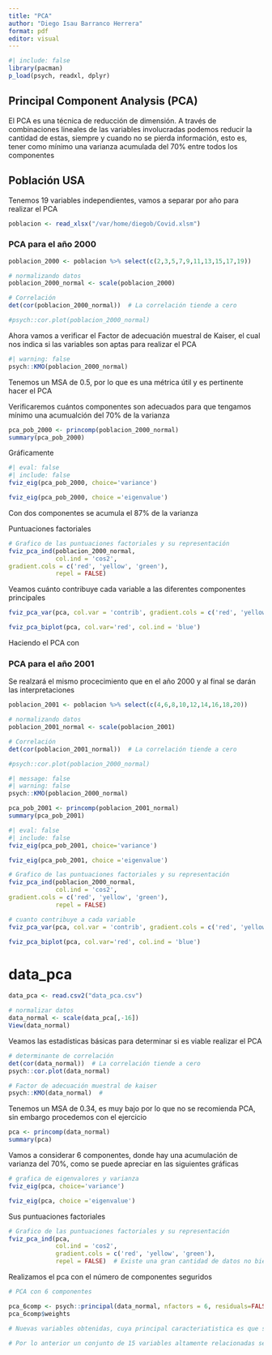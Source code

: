 ```yaml
---
title: "PCA"
author: "Diego Isau Barranco Herrera"
format: pdf
editor: visual
---
```


```r
#| include: false
library(pacman)
p_load(psych, readxl, dplyr)
```

## Principal Component Analysis (PCA)

El PCA es una técnica de reducción de dimensión. A través de combinaciones lineales de las variables involucradas podemos reducir la cantidad de estas, siempre y cuando no se pierda información, esto es, tener como mínimo una varianza acumulada del 70% entre todos los componentes

## Población USA

Tenemos 19 variables independientes, vamos a separar por año para realizar el PCA

```r
poblacion <- read_xlsx("/var/home/diegob/Covid.xlsm")
```

### PCA para el año 2000

```r
poblacion_2000 <- poblacion %>% select(c(2,3,5,7,9,11,13,15,17,19))

# normalizando datos
poblacion_2000_normal <- scale(poblacion_2000)

# Correlación
det(cor(poblacion_2000_normal))  # La correlación tiende a cero

#psych::cor.plot(poblacion_2000_normal)

```

Ahora vamos a verificar el Factor de adecuación muestral de Kaiser, el cual nos indica si las variables son aptas para realizar el PCA

```r
#| warning: false
psych::KMO(poblacion_2000_normal)
```

Tenemos un MSA de 0.5, por lo que es una métrica útil y es pertinente hacer el PCA

Verificaremos cuántos componentes son adecuados para que tengamos mínimo una acumualción del 70% de la varianza

```r
pca_pob_2000 <- princomp(poblacion_2000_normal)
summary(pca_pob_2000)
```

Gráficamente

```r
#| eval: false
#| include: false
fviz_eig(pca_pob_2000, choice='variance')

fviz_eig(pca_pob_2000, choice ='eigenvalue')

```

Con dos componentes se acumula el 87% de la varianza

Puntuaciones factoriales

```r
# Grafico de las puntuaciones factoriales y su representación
fviz_pca_ind(poblacion_2000_normal,
             col.ind = 'cos2',
gradient.cols = c('red', 'yellow', 'green'),
             repel = FALSE)
```

Veamos cuánto contribuye cada variable a las diferentes componentes principales

```r
fviz_pca_var(pca, col.var = 'contrib', gradient.cols = c('red', 'yellow', 'green'), repel = FALSE)

fviz_pca_biplot(pca, col.var='red', col.ind = 'blue')
```

Haciendo el PCA con

### PCA para el año 2001

Se realzará el mismo procecimiento que en el año 2000 y al final se darán las interpretaciones

```r
poblacion_2001 <- poblacion %>% select(c(4,6,8,10,12,14,16,18,20))

# normalizando datos
poblacion_2001_normal <- scale(poblacion_2001)

# Correlación
det(cor(poblacion_2001_normal))  # La correlación tiende a cero

#psych::cor.plot(poblacion_2000_normal)
```

```r
#| message: false
#| warning: false
psych::KMO(poblacion_2000_normal)
```

```r
pca_pob_2001 <- princomp(poblacion_2001_normal)
summary(pca_pob_2001)
```

```r
#| eval: false
#| include: false
fviz_eig(pca_pob_2001, choice='variance')

fviz_eig(pca_pob_2001, choice ='eigenvalue')
```

```r
# Grafico de las puntuaciones factoriales y su representación
fviz_pca_ind(poblacion_2000_normal,
             col.ind = 'cos2',
gradient.cols = c('red', 'yellow', 'green'),
             repel = FALSE)


```

```r
# cuanto contribuye a cada variable
fviz_pca_var(pca, col.var = 'contrib', gradient.cols = c('red', 'yellow', 'green'), repel = FALSE)

fviz_pca_biplot(pca, col.var='red', col.ind = 'blue')
```

# data_pca

```r
data_pca <- read.csv2("data_pca.csv")

# normalizar datos
data_normal <- scale(data_pca[,-16])
View(data_normal)

```

Veamos las estadísticas básicas para determinar si es viable realizar el PCA

```r
# determinante de correlación
det(cor(data_normal))  # La correlación tiende a cero
psych::cor.plot(data_normal)

# Factor de adecuación muestral de kaiser
psych::KMO(data_normal)  #

```

Tenemos un MSA de 0.34, es muy bajo por lo que no se recomienda PCA, sin embargo procedemos con el ejercicio

```r
pca <- princomp(data_normal)
summary(pca)

```

Vamos a considerar 6 componentes, donde hay una acumulación de varianza del 70%, como se puede apreciar en las siguientes gráficas

```r
# grafica de eigenvalores y varianza
fviz_eig(pca, choice='variance')

fviz_eig(pca, choice ='eigenvalue')


```

Sus puntuaciones factoriales

```r
# Grafico de las puntuaciones factoriales y su representación
fviz_pca_ind(pca,
             col.ind = 'cos2',
             gradient.cols = c('red', 'yellow', 'green'),
             repel = FALSE)  # Existe una gran cantidad de datos no bien representados correctamente
```

Realizamos el pca con el número de componentes seguridos

```r
# PCA con 6 componentes

pca_6comp <- psych::principal(data_normal, nfactors = 6, residuals=FALSE, rotate="varimax", scores=TRUE, oblique.scores=FALSE, method='regression', use='pairwise', cor='cor', weight=NULL)
pca_6comp$weights

# Nuevas variables obtenidas, cuya principal caracteriatistica es que son ortogonales, es decir linealmente indNuevas variables obtenidas, cuya principal caracteriatistica es que son ortogonales, es decir linealmente independientesependientes

# Por lo anterior un conjunto de 15 variables altamente relacionadas se redujo unicamente dos variables cuya característica es que son ortogonales
```
